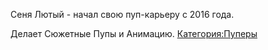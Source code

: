 {{Инфобокс_для_пуперов|image3 = Сеня Лютый.jpg|сферы_творчества = Сюжетный RYTP, Анимация|год_начала = 2016 года|image4 = Сеня Лютый (Лицо).jpg|имя_фамилия = Семён Наполов|дата_рождения = 14 сентября 1995 г.|место_проживания = Барнаул|ссылки = https://www.youtube.com/channel/UCDku3pvs4bXK5S_IQ-UTavQ}}Сеня Лютый - начал свою пуп-карьеру с 2016 года.

Делает Сюжетные Пупы и Анимацию.
[[Категория:Пуперы]]
